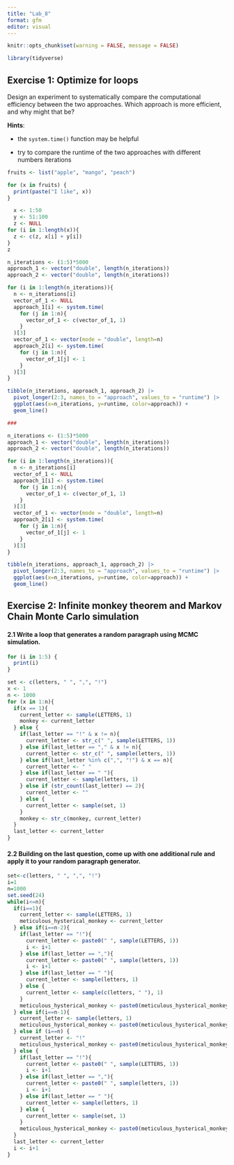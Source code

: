 ```yaml
---
title: "Lab_8"
format: gfm
editor: visual
---
```


```r
knitr::opts_chunk$set(warning = FALSE, message = FALSE)
```

```r
library(tidyverse)
```

## **Exercise 1: Optimize for loops**

Design an experiment to systematically compare the computational efficiency between the two approaches. Which approach is more efficient, and why might that be?

**Hints**:

-   the `system.time()` function may be helpful

-   try to compare the runtime of the two approaches with different numbers iterations

```r
fruits <- list("apple", "mango", "peach")

for (x in fruits) {
  print(paste("I like", x))
}
```

```r
  x <- 1:50
  y <- 51:100
  z <- NULL
for (i in 1:length(x)){
  z <- c(z, x[i] + y[i])
}
z
```

```r
n_iterations <- (1:5)*5000
approach_1 <- vector("double", length(n_iterations))
approach_2 <- vector("double", length(n_iterations))

for (i in 1:length(n_iterations)){
  n <- n_iterations[i]
  vector_of_1 <- NULL
  approach_1[i] <- system.time(
    for (j in 1:n){
      vector_of_1 <- c(vector_of_1, 1)
    }
  )[3]
  vector_of_1 <- vector(mode = "double", length=n)
  approach_2[i] <- system.time(
    for (j in 1:n){
      vector_of_1[j] <- 1
    }
  )[3]
}

tibble(n_iterations, approach_1, approach_2) |>
  pivot_longer(2:3, names_to = "approach", values_to = "runtime") |>
  ggplot(aes(x=n_iterations, y=runtime, color=approach)) +
  geom_line()

###

n_iterations <- (1:5)*5000
approach_1 <- vector("double", length(n_iterations))
approach_2 <- vector("double", length(n_iterations))

for (i in 1:length(n_iterations)){
  n <- n_iterations[i]
  vector_of_1 <- NULL
  approach_1[i] <- system.time(
    for (j in 1:n){
      vector_of_1 <- c(vector_of_1, 1)
    }
  )[3]
  vector_of_1 <- vector(mode = "double", length=n)
  approach_2[i] <- system.time(
    for (j in 1:n){
      vector_of_1[j] <- 1
    }
  )[3]
}

tibble(n_iterations, approach_1, approach_2) |>
  pivot_longer(2:3, names_to = "approach", values_to = "runtime") |>
  ggplot(aes(x=n_iterations, y=runtime, color=approach)) +
  geom_line()
```

## **Exercise 2: Infinite monkey theorem and Markov Chain Monte Carlo simulation**

#### **2.1 Write a loop that generates a random paragraph using MCMC simulation.**

```r
for (i in 1:5) {
  print(i)
}
```

```r
set <- c(letters, " ", ",", "!")
x <- 1
n <- 1000
for (x in 1:n){
  if(x == 1){
    current_letter <- sample(LETTERS, 1)
    monkey <- current_letter
  } else {
    if(last_letter == "!" & x != n){
      current_letter <- str_c(" ", sample(LETTERS, 1))
    } else if(last_letter == "," & x != n){
      current_letter <- str_c(" ", sample(letters, 1))
    } else if(last_letter %in% c(",", "!") & x == n){
      current_letter <- " "
    } else if(last_letter == " "){
      current_letter <- sample(letters, 1)
    } else if (str_count(last_letter) == 2){
      current_letter <- ""
    } else {
      current_letter <- sample(set, 1)
    }
    monkey <- str_c(monkey, current_letter)
  }
  last_letter <- current_letter
}
```

#### 

#### **2.2 Building on the last question, come up with one additional rule and apply it to your random paragraph generator.**

```r
set<-c(letters, " ", ",", "!")
i=1
n=1000
set.seed(24)
while(i<=n){
  if(i==1){
    current_letter <- sample(LETTERS, 1)
    meticulous_hysterical_monkey <- current_letter
  } else if(i==n-2){
    if(last_letter == "!"){
      current_letter <- paste0(" ", sample(LETTERS, 1))
      i <- i+1
    } else if(last_letter == ","){
      current_letter <- paste0(" ", sample(letters, 1))
      i <- i+1
    } else if(last_letter == " "){
      current_letter <- sample(letters, 1)
    } else {
      current_letter <- sample(c(letters, " "), 1)
    }
    meticulous_hysterical_monkey <- paste0(meticulous_hysterical_monkey, current_letter)
  } else if(i==n-1){
    current_letter <- sample(letters, 1)
    meticulous_hysterical_monkey <- paste0(meticulous_hysterical_monkey, current_letter)
  } else if (i==n) {
    current_letter <- "!"
    meticulous_hysterical_monkey <- paste0(meticulous_hysterical_monkey, current_letter)
  } else {
    if(last_letter == "!"){
      current_letter <- paste0(" ", sample(LETTERS, 1))
      i <- i+1
    } else if(last_letter == ","){
      current_letter <- paste0(" ", sample(letters, 1))
      i <- i+1
    } else if(last_letter == " "){
      current_letter <- sample(letters, 1)
    } else {
      current_letter <- sample(set, 1)
    }
    meticulous_hysterical_monkey <- paste0(meticulous_hysterical_monkey, current_letter)
  }
  last_letter <- current_letter
  i <- i+1
}
```
